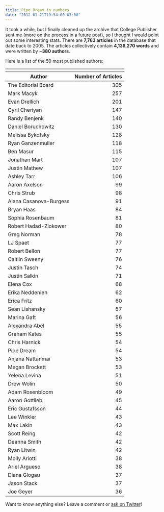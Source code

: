 ```yaml
---
title: Pipe Dream in numbers
date: "2012-01-21T19:54:00-05:00"
---
```


It took a while, but I finally cleaned up the archive that College Publisher sent me (more on the process in a future post), so I thought I would point out some interesting stats. There are **7,763 articles** in the database that date back to 2005. The articles collectively contain **4,136,270 words** and were written by ~**380 authors**.

Here is a list of the 50 most published authors:

<table>
  <thead>
    <tr>
      <th colSpan="2" />
    </tr>
    <tr>
      <th style={{ textAlign: "left !important" }}>Author</th>
      <th>Number of Articles</th>
    </tr>
  </thead>
  <tr>
    <td>The Editorial Board</td>
    <td align="right">305</td>
  </tr>
  <tr className="even">
    <td>Mark Macyk</td>
    <td align="right">257</td>
  </tr>
  <tr>
    <td>Evan Drellich</td>
    <td align="right">201</td>
  </tr>
  <tr className="even">
    <td>Cyril Cheriyan</td>
    <td align="right">147</td>
  </tr>
  <tr>
    <td>Randy Benjenk</td>
    <td align="right">140</td>
  </tr>
  <tr className="even">
    <td>Daniel Boruchowitz</td>
    <td align="right">130</td>
  </tr>
  <tr>
    <td>Melissa Bykofsky</td>
    <td align="right">128</td>
  </tr>
  <tr className="even">
    <td>Ryan Ganzenmuller</td>
    <td align="right">118</td>
  </tr>
  <tr>
    <td>Ben Masur</td>
    <td align="right">115</td>
  </tr>
  <tr className="even">
    <td>Jonathan Mart</td>
    <td align="right">107</td>
  </tr>
  <tr>
    <td>Justin Mathew</td>
    <td align="right">107</td>
  </tr>
  <tr className="even">
    <td>Ashley Tarr</td>
    <td align="right">106</td>
  </tr>
  <tr>
    <td>Aaron Axelson</td>
    <td align="right">99</td>
  </tr>
  <tr className="even">
    <td>Chris Strub</td>
    <td align="right">98</td>
  </tr>
  <tr>
    <td>Alana Casanova-Burgess</td>
    <td align="right">91</td>
  </tr>
  <tr className="even">
    <td>Bryan Haas</td>
    <td align="right">84</td>
  </tr>
  <tr>
    <td>Sophia Rosenbaum</td>
    <td align="right">81</td>
  </tr>
  <tr className="even">
    <td>Robert Hadad-Zlokower</td>
    <td align="right">80</td>
  </tr>
  <tr>
    <td>Greg Norman</td>
    <td align="right">78</td>
  </tr>
  <tr className="even">
    <td>LJ Spaet</td>
    <td align="right">77</td>
  </tr>
  <tr>
    <td>Robert Bellon</td>
    <td align="right">77</td>
  </tr>
  <tr className="even">
    <td>Caitlin Sweeny</td>
    <td align="right">76</td>
  </tr>
  <tr>
    <td>Justin Tasch</td>
    <td align="right">74</td>
  </tr>
  <tr className="even">
    <td>Justin Salkin</td>
    <td align="right">71</td>
  </tr>
  <tr>
    <td>Elena Cox</td>
    <td align="right">68</td>
  </tr>
  <tr className="even">
    <td>Erika Neddenien</td>
    <td align="right">62</td>
  </tr>
  <tr>
    <td>Erica Fritz</td>
    <td align="right">60</td>
  </tr>
  <tr className="even">
    <td>Sean Lishansky</td>
    <td align="right">57</td>
  </tr>
  <tr>
    <td>Marina Gaft</td>
    <td align="right">56</td>
  </tr>
  <tr className="even">
    <td>Alexandra Abel</td>
    <td align="right">55</td>
  </tr>
  <tr>
    <td>Graham Kates</td>
    <td align="right">55</td>
  </tr>
  <tr className="even">
    <td>Chris Harnick</td>
    <td align="right">54</td>
  </tr>
  <tr>
    <td>Pipe Dream</td>
    <td align="right">54</td>
  </tr>
  <tr className="even">
    <td>Anjana Nattanmai</td>
    <td align="right">53</td>
  </tr>
  <tr>
    <td>Megan Brockett</td>
    <td align="right">53</td>
  </tr>
  <tr className="even">
    <td>Yelena Levina</td>
    <td align="right">51</td>
  </tr>
  <tr>
    <td>Drew Wolin</td>
    <td align="right">50</td>
  </tr>
  <tr className="even">
    <td>Adam Rosenbloom</td>
    <td align="right">49</td>
  </tr>
  <tr>
    <td>Aaron Gottlieb</td>
    <td align="right">45</td>
  </tr>
  <tr className="even">
    <td>Eric Gustafsson</td>
    <td align="right">44</td>
  </tr>
  <tr>
    <td>Lee Winkler</td>
    <td align="right">43</td>
  </tr>
  <tr className="even">
    <td>Max Lakin</td>
    <td align="right">43</td>
  </tr>
  <tr>
    <td>Scott Reing</td>
    <td align="right">42</td>
  </tr>
  <tr className="even">
    <td>Deanna Smith</td>
    <td align="right">42</td>
  </tr>
  <tr>
    <td>Ryan Litwin</td>
    <td align="right">42</td>
  </tr>
  <tr className="even">
    <td>Molly Ariotti</td>
    <td align="right">38</td>
  </tr>
  <tr>
    <td>Ariel Argueso</td>
    <td align="right">38</td>
  </tr>
  <tr className="even">
    <td>Diana Glogau</td>
    <td align="right">37</td>
  </tr>
  <tr>
    <td>Jason Stack</td>
    <td align="right">37</td>
  </tr>
  <tr className="even">
    <td>Joe Geyer</td>
    <td align="right">36</td>
  </tr>
</table>

Want to know anything else? Leave a comment or [ask on Twitter](http://twitter.com/_danoc)!
